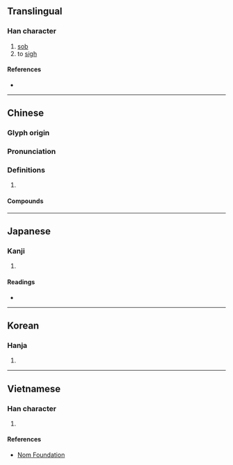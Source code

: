 {{character info}}
==Translingual==

===Han character===
{{Han char|rn=76|rad=欠|as=07|sn=11|four=47282|canj=KBNO|ids=⿰希欠}}

# [[sob]]
# to [[sigh]]

====References====
* {{Han ref|kx=0568.040|dkj=16087|dj=0956.170|hdz=32140.060|uh=6B37|ud=27447|bh=D5D8|bd=54744}}

----

==Chinese==
{{zh-forms}}

===Glyph origin===
{{Han etym}}

===Pronunciation===
{{zh-pron
|m=xī
|c=hei1
|mc=y
|oc=y
|ma=
|cat=v
}}

===Definitions===
{{zh-hanzi}}

# {{rfdef|zh}}

====Compounds====
{{zh-der|絫欷|欷吁|歔欷|欷歔}}

----

==Japanese==

===Kanji===
{{ja-kanji|grade=|rs=欠07}}

# {{rfdef|ja|sort=欠07}}

====Readings====
* {{ja-readings
|goon=け
|kanon=き
|kun=なげ-く
}}

----

==Korean==

===Hanja===
{{ko-hanja|hangeul=희|eumhun=|rv=hui|mr=hŭi|y=huy}}

# {{rfdef|ko|sort=欠07}}

----

==Vietnamese==

===Han character===
{{vi-readings|rs=欠07|reading=hi}}

# {{rfdef|vi|sort=欠07}}

====References====
* [http://nomfoundation.org/common/nom_details.php?codepoint=6b37 Nom Foundation]